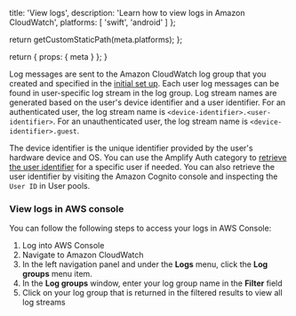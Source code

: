 
  title: 'View logs',
  description: 'Learn how to view logs in Amazon CloudWatch',
  platforms: [
    'swift',
    'android'
  ]
};

  return getCustomStaticPath(meta.platforms);
};

  return {
    props: {
      meta
    }
  };
}

Log messages are sent to the Amazon CloudWatch log group that you created and specified in the [initial set up](/[platform]/build-a-backend/add-aws-services/logging/set-up-logging). Each user log messages can be found in user-specific log stream in the log group. Log stream names are generated based on the user's device identifier and a user identifier.
For an authenticated user, the log stream name is `<device-identifier>.<user-identifier>`.  For an unauthenticated user, the log stream name is `<device-identifier>.guest`.

The device identifier is the unique identifier provided by the user's hardware device and OS. You can use the Amplify Auth category to [retrieve the user identifier](/[platform]/build-a-backend/add-aws-services/logging/configure-user/#retrieve-userids-with-amplify-auth) for a specific user if needed. You can also retrieve the user identifier by visiting the Amazon Cognito console and inspecting the `User ID` in User pools.

### View logs in AWS console
You can follow the following steps to access your logs in AWS Console:
1. Log into AWS Console
2. Navigate to Amazon CloudWatch
3. In the left navigation panel and under the **Logs** menu, click the **Log groups** menu item.
4. In the **Log groups** window, enter your log group name in the **Filter** field
5. Click on your log group that is returned in the filtered results to view all log streams
